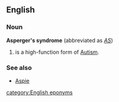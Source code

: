 ==English==
===Noun===
{{wikipedia}}
'''Asperger's syndrome'''  (abbreviated as ''[[AS]]'')
# is a high-function form  of [[Autism]].
===See also===
* [[Aspie]]
[[category:English eponyms]]